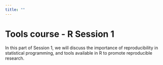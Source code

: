 ```yaml
---
title: ""
---
```


# Tools course - R Session 1

In this part of Session 1, we will discuss the importance of reproducibility in statistical programming, and tools available in R to promote reproducible research.